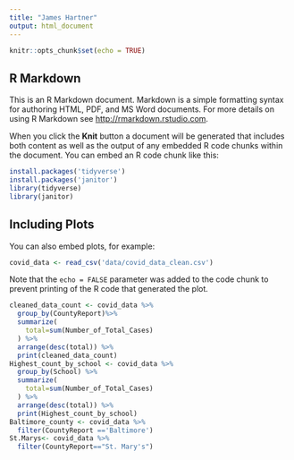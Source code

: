 ```yaml
---
title: "James Hartner"
output: html_document
---
```


```r
knitr::opts_chunk$set(echo = TRUE)
```

## R Markdown

This is an R Markdown document. Markdown is a simple formatting syntax for authoring HTML, PDF, and MS Word documents. For more details on using R Markdown see <http://rmarkdown.rstudio.com>.

When you click the **Knit** button a document will be generated that includes both content as well as the output of any embedded R code chunks within the document. You can embed an R code chunk like this:

```r
install.packages('tidyverse')
install.packages('janitor')
library(tidyverse)
library(janitor)
```

## Including Plots

You can also embed plots, for example:

```r
covid_data <- read_csv('data/covid_data_clean.csv')
```

Note that the `echo = FALSE` parameter was added to the code chunk to prevent printing of the R code that generated the plot.
```r
cleaned_data_count <- covid_data %>%
  group_by(CountyReport)%>%
  summarize(
    total=sum(Number_of_Total_Cases)
  ) %>%
  arrange(desc(total)) %>%
  print(cleaned_data_count)
Highest_count_by_school <- covid_data %>%
  group_by(School) %>%
  summarize(
    total=sum(Number_of_Total_Cases)
  ) %>%
  arrange(desc(total)) %>%
  print(Highest_count_by_school)
Baltimore_county <- covid_data %>%
  filter(CountyReport =='Baltimore')
St.Marys<- covid_data %>%
  filter(CountyReport=="St. Mary's")
```